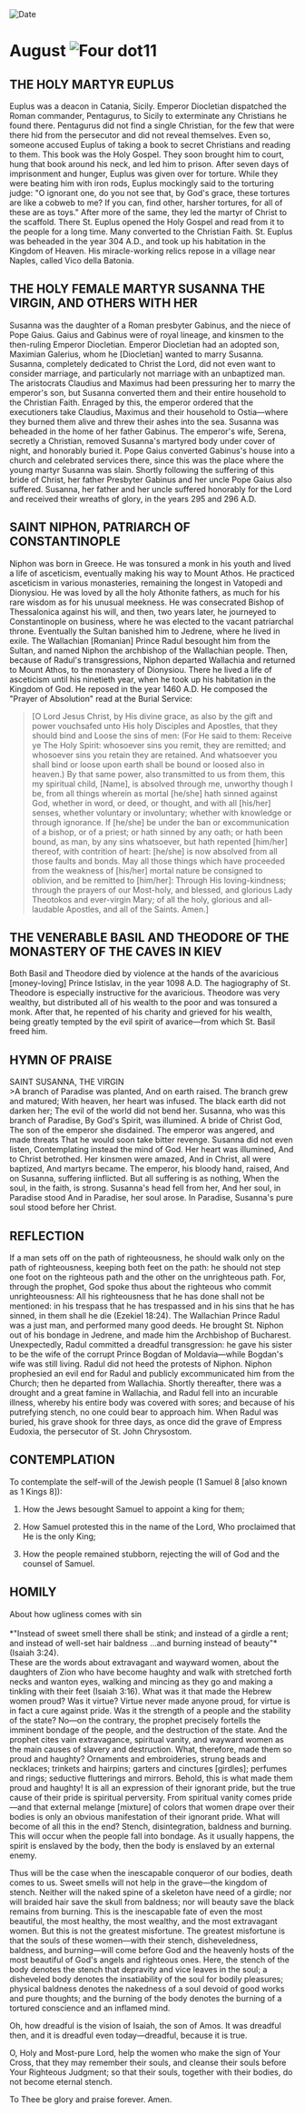 
<RunningHead />
<Image src="/title-imprint.png" height={68} width={50} alt="Date" className="title-imprint"/>

# <div id="date">August <Image className="four-dot" src="/four-dot.png" height={15} width={15} alt="Four dot" />11</div>

## THE HOLY MARTYR EUPLUS

Euplus was a deacon in Catania, Sicily. Emperor Diocletian dispatched the Roman commander, Pentagurus, to Sicily to exterminate any Christians he found there. Pentagurus did not find a single Christian, for the few that were there hid from the persecutor and did not reveal themselves. Even so, someone accused Euplus of taking a book to secret Christians and reading to them. This book was the Holy Gospel. They soon brought him to court, hung that book around his neck, and led him to prison. After seven days of imprisonment and hunger, Euplus was given over for torture. While they were beating him with iron rods, Euplus mockingly said to the torturing judge: "O ignorant one, do you not see that, by God's grace, these tortures are like a cobweb to me? If you can, find other, harsher tortures, for all of these are as toys." After more of the same, they led the martyr of Christ to the scaffold. There St. Euplus opened the Holy Gospel and read from it to the people for a long time. Many converted to the Christian Faith. St. Euplus was beheaded in the year 304 A.D., and took up his habitation in the Kingdom of Heaven. His miracle-working relics repose in a village near Naples, called Vico della Batonia.

## THE HOLY FEMALE MARTYR SUSANNA THE VIRGIN, AND OTHERS WITH HER

Susanna was the daughter of a Roman presbyter Gabinus, and the niece of Pope Gaius. Gaius and Gabinus were of royal lineage, and kinsmen to the then-ruling Emperor Diocletian. Emperor Diocletian had an adopted son, Maximian Galerius, whom he [Diocletian] wanted to marry Susanna. Susanna, completely dedicated to Christ the Lord, did not even want to consider marriage, and particularly not marriage with an unbaptized man. The aristocrats Claudius and Maximus had been pressuring her to marry the emperor's son, but Susanna converted them and their entire household to the Christian Faith. Enraged by this, the emperor ordered that the executioners take Claudius, Maximus and their household to Ostia—where they burned them alive and threw their ashes into the sea. Susanna was beheaded in the home of her father Gabinus. The emperor's wife, Serena, secretly a Christian, removed Susanna's martyred body under cover of night, and honorably buried it. Pope Gaius converted Gabinus's house into a church and celebrated services there, since this was the place where the young martyr Susanna was slain. Shortly following the suffering of this bride of Christ, her father Presbyter Gabinus and her uncle Pope Gaius also suffered. Susanna, her father and her uncle suffered honorably for the Lord and received their wreaths of glory, in the years 295 and 296 A.D.

## SAINT NIPHON, PATRIARCH OF CONSTANTINOPLE

Niphon was born in Greece. He was tonsured a monk in his youth and lived a life of asceticism, eventually making his way to Mount Athos. He practiced asceticism in various monasteries, remaining the longest in Vatopedi and Dionysiou. He was loved by all the holy Athonite fathers, as much for his rare wisdom as for his unusual meekness. He was consecrated Bishop of Thessalonica against his will, and then, two years later, he journeyed to Constantinople on business, where he was elected to the vacant patriarchal throne.  Eventually the Sultan banished him to Jedrene, where he lived in exile. The Wallachian [Romanian] Prince Radul besought him from the Sultan, and named Niphon the archbishop of the Wallachian people. Then, because of Radul's transgressions, Niphon departed Wallachia and returned to Mount Athos, to the monastery of Dionysiou. There he lived a life of asceticism until his ninetieth year, when he took up his habitation in the Kingdom of God. He reposed in the year 1460 A.D. He composed the "Prayer of Absolution" read at the Burial Service:

>[O Lord Jesus Christ, by His divine grace, as also by
the gift and power vouchsafed unto His holy
Disciples and Apostles, that they should bind and
Loose the sins of men: (For He said to them: Receive ye
The Holy Spirit: whosoever sins you remit, they are
remitted; and whosoever sins you retain they are retained.
And whatsoever you shall bind or loose upon earth shall be bound or loosed also in heaven.)
By that same power, also transmitted to us from them,
this my spiritual child, [Name], is absolved through me, unworthy though I be,
from all things wherein as mortal [he/she] hath sinned against God,
whether in word, or deed, or thought, and with all [his/her] senses,
whether voluntary or involuntary; whether with knowledge or through ignorance.
If [he/she] be under the ban or excommunication of a bishop, or of a priest;
or hath sinned by any oath; or hath been bound, as man, by any sins whatsoever,
but hath repented [him/her] thereof, with contrition of heart:
[he/she] is now absolved from all those faults and bonds.
May all those things which have proceeded from the weakness of [his/her] mortal nature
be consigned to oblivion, and be remitted to [him/her]:
Through His loving-kindness;
through the prayers of our Most-holy, and blessed, and glorious Lady Theotokos and ever-virgin Mary;
of all the holy, glorious and all-laudable Apostles, and all of the Saints. Amen.]


## THE VENERABLE BASIL AND THEODORE OF THE MONASTERY OF THE CAVES IN KIEV

Both Basil and Theodore died by violence at the hands of the avaricious [money-loving] Prince Istislav, in the year 1098 A.D. The hagiography of St. Theodore is especially instructive for the avaricious. Theodore was very wealthy, but distributed all of his wealth to the poor and was tonsured a monk. After that, he repented of his charity and grieved for his wealth,  being greatly tempted by the evil spirit of avarice—from which St. Basil freed him.


## HYMN OF PRAISE
<div style={{textAlign:'center', color:'crimson', fontWeight:'bold'}}>
SAINT SUSANNA, THE VIRGIN
</div>
>A branch of Paradise was planted,  
And on earth raised.  
The branch grew and matured;  
With heaven, her heart was infused.  
The black earth did not darken her;  
The evil of the world did not bend her.  
Susanna, who was this branch of Paradise,  
By God's Spirit, was illumined.  
A bride of Christ God,  
The son of the emperor she disdained.  
The emperor was angered, and made threats  
That he would soon take bitter revenge.  
Susanna did not even listen,  
Contemplating instead the mind of God.  
Her heart was illumined,  
And to Christ betrothed.  
Her kinsmen were amazed,  
And in Christ, all were baptized,  
And martyrs became.  
The emperor, his bloody hand, raised,  
And on Susanna, suffering iinflicted.  
But all suffering is as nothing,  
When the soul, in the faith, is strong.  
Susanna's head fell from her,  
And her soul, in Paradise stood  
And in Paradise, her soul arose.  
In Paradise, Susanna's pure soul stood before her Christ.  


## REFLECTION

If a man sets off on the path of righteousness, he should walk only on the path of righteousness, keeping both feet on the path: he should not step one foot on the righteous path and the other on the unrighteous path. For, through the prophet, God spoke thus about the righteous who commit unrighteousness: All his righteousness that he has done shall not be mentioned: in his trespass that he has trespassed and in his sins that he has sinned, in them shall he die (Ezekiel 18:24). The Wallachian Prince Radul was a just man, and performed many good deeds. He brought St. Niphon out of his bondage in Jedrene, and made him the Archbishop of Bucharest. Unexpectedly, Radul committed a dreadful transgression: he gave his sister to be the wife of the corrupt Prince Bogdan of Moldavia—while Bogdan's wife was still living. Radul did not heed the protests of Niphon. Niphon prophesied an evil end for Radul and publicly excommunicated him from the Church; then he departed from Wallachia. Shortly thereafter, there was a drought and a great famine in Wallachia, and Radul fell into an incurable illness, whereby his entire body was covered with sores; and because of his putrefying stench, no one could bear to approach him. When Radul was buried, his grave shook for three days, as once did the grave of Empress Eudoxia, the persecutor of St. John Chrysostom.

## CONTEMPLATION

To contemplate the self-will of the Jewish people (1 Samuel 8 [also known as 1 Kings 8]):

1. How the Jews besought Samuel to appoint a king for them;

2. How Samuel protested this in the name of the Lord, Who proclaimed that He is the only King;

3. How the people remained stubborn, rejecting the will of God and the counsel of Samuel.

## HOMILY
<div style={{textAlign:'center', color:'crimson', fontWeight:'bold'}}>
About how ugliness comes with sin
</div>
<br />
<div style={{textAlign:'right'}}>
*"Instead of sweet smell there shall be stink; and instead of a girdle a rent; and instead of well-set hair baldness …and burning instead of beauty"* (Isaiah 3:24).
</div>
These are the words about extravagant and wayward women, about the daughters of Zion who have become haughty and walk with stretched forth necks and wanton eyes, walking and mincing as they go and making a tinkling with their feet (Isaiah 3:16). What was it that made the Hebrew women proud? Was it virtue? Virtue never made anyone proud, for virtue is in fact a cure against pride. Was it the strength of a people and the stability of the state? No—on the contrary, the prophet precisely fortells the imminent bondage of the people, and the destruction of the state. And the prophet cites vain extravagance, spiritual vanity, and wayward women as the main causes of slavery and destruction. What, therefore, made them so proud and haughty? Ornaments and embroideries, strung beads and necklaces; trinkets and hairpins; garters and cinctures [girdles]; perfumes and rings; seductive flutterings and mirrors. Behold, this is what made them proud and haughty!  It is all an expression of their ignorant pride, but the true cause of their pride is spiritual perversity. From spiritual vanity comes pride—and that external melange [mixture] of colors that women drape over their bodies is only an obvious manifestation of their ignorant pride. What will become of all this in the end? Stench, disintegration, baldness and burning. This will occur when the people fall into bondage. As it usually happens, the spirit is enslaved by the body, then the body is enslaved by an external enemy.

Thus will be the case when the inescapable conqueror of our bodies, death comes to us. Sweet smells will not help in the grave—the kingdom of stench. Neither will the naked spine of a skeleton have need of a girdle; nor will braided hair save the skull from baldness; nor will beauty save the black remains from burning. This is the inescapable fate of even the most beautiful, the most healthy, the most wealthy, and the most extravagant women. But this is not the greatest misfortune. The greatest misfortune is that the souls of these women—with their stench, disheveledness, baldness, and burning—will come before God and the heavenly hosts of the most beautiful of God's angels and righteous ones. Here, the stench of the body denotes the stench that depravity and vice leaves in the soul; a disheveled body denotes the insatiability of the soul for bodily pleasures; physical baldness denotes the nakedness of a soul devoid of good works and pure thoughts; and the burning of the body denotes the burning of a tortured conscience and an inflamed mind.

Oh, how dreadful is the vision of Isaiah, the son of Amos. It was dreadful then, and it is dreadful even today—dreadful, because it is true.

O, Holy and Most-pure Lord, help the women who make the sign of Your Cross, that they may remember their souls, and cleanse their souls before Your Righteous Judgment; so that their souls, together with their bodies, do not become eternal stench.

To Thee be glory and praise forever. Amen.